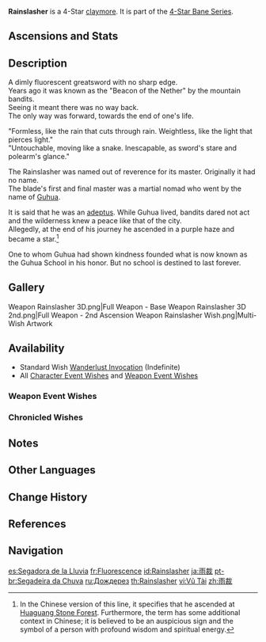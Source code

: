 {{Weapon Infobox
|title          = Rain&shy;slash&shy;er
|id             = 12405
|image          = <gallery>
Weapon Rainslasher.png|Base
Weapon Rainslasher 2nd.png|2nd Ascension
</gallery>
|type           = Claymore
|series         = 4-Star Bane
|releaseDate    = 2020-09-28
|quality        = 4
|base_atk       = 42
|2nd_stat_type  = Elemental Mastery
|2nd_stat       = 36
|obtain         = Wishes
|passive        = Bane of Storm and Tide
|effect         = Increases DMG against opponents affected by Hydro or Electro by (var1)%.
|eff_rank1_var1 = 20
|eff_rank2_var1 = 24
|eff_rank3_var1 = 28
|eff_rank4_var1 = 32
|eff_rank5_var1 = 36
|eff_att1       = DMG Bonus
}}
{{Description|A fluorescent greatsword with no sharp edge that crushes enemies with brute force and raw power.}}
'''Rainslasher''' is a 4-Star [[claymore]]. It is part of the [[4-Star Bane Series]].

==Ascensions and Stats==
{{Weapon Ascensions and Stats
|ascendMat1 = Mist Veiled Lead Elixir
|ascendMat2 = Mist Veiled Mercury Elixir
|ascendMat3 = Mist Veiled Gold Elixir
|ascendMat4 = Mist Veiled Primo Elixir
|bossMat1   = Mist Grass Pollen
|bossMat2   = Mist Grass
|bossMat3   = Mist Grass Wick
|commonMat1 = Divining Scroll
|commonMat2 = Sealed Scroll
|commonMat3 = Forbidden Curse Scroll
}}

==Description==
A dimly fluorescent greatsword with no sharp edge.<br>
Years ago it was known as the "Beacon of the Nether" by the mountain bandits.<br>
Seeing it meant there was no way back.<br>
The only way was forward, towards the end of one's life.

"Formless, like the rain that cuts through rain. Weightless, like the light that pierces light."<br>
"Untouchable, moving like a snake. Inescapable, as sword's stare and polearm's glance."

The Rainslasher was named out of reverence for its master. Originally it had no name.<br>
The blade's first and final master was a martial nomad who went by the name of [[Guhua]].

It is said that he was an [[adeptus]]. While Guhua lived, bandits dared not act and the wilderness knew a peace like that of the city.<br>
Allegedly, at the end of his journey he ascended in a purple haze and became a star.<ref group="Note">In the Chinese version of this line, it specifies that he ascended at [[Huaguang Stone Forest]]. Furthermore, the term {{Lang|''purple haze''|zh=紫气|zh_rm=zǐqì|zh_tl=purple cloud, purple qi}} has some additional context in Chinese; it is believed to be an auspicious sign and the symbol of a person with profound wisdom and spiritual energy.</ref>

One to whom Guhua had shown kindness founded what is now known as the Guhua School in his honor. But no school is destined to last forever.

==Gallery==
<gallery>
Weapon Rainslasher 3D.png|Full Weapon - Base
Weapon Rainslasher 3D 2nd.png|Full Weapon - 2nd Ascension
Weapon Rainslasher Wish.png|Multi-Wish Artwork
</gallery>

==Availability==
*Standard Wish [[Wanderlust Invocation]] (Indefinite)
*All [[Character Event Wishes]] and [[Weapon Event Wishes]]

===Weapon Event Wishes===
{{Featured}}

===Chronicled Wishes===
{{Featured|chronicled=1}}
<!--
==Trivia==-->

==Notes==
{{Reflist|note=1}}

==Other Languages==
{{Other Languages
|1_en      = Rainslasher
|1_zhs     = 雨裁
|1_zhs_rm  = Yǔ Cái
|1_zht     = 雨裁
|1_zht_rm  = Yǔ Cái
|1_zh_tl   = Rain Cutter
|1_ja      = 雨裁
|1_ja_rm   = Usai<ref>HoYoverse Japanese Customer Support Response: [[:File:CS JA Weapon Pronunciation Reply.png|Japanese Pronunciation of Various Weapons]]</ref>
|1_ja_tl   = Rain Cutter
|1_ko      = 빗물 베기
|1_ko_rm   = Bitmul Begi
|1_ko_tl   = Rainwater Cutting
|1_es      = Segadora de la Lluvia
|1_es_tl   = Rain Reaper
|1_fr      = Fluorescence
|1_fr_tl   = Fluorescence
|1_ru      = Дождерез
|1_ru_tl   = Rain Cutter
|1_th      = Rainslasher
|1_vi      = Vũ Tài
|1_vi_tl   = Rain Reaper
|1_de      = Regenschnitter
|1_de_tl   = Rain Reaper
|1_id      = Rainslasher
|1_pt      = Segadeira da Chuva
|1_pt_tl   = Rain Reaper
|1_tr      = Yağmurkesen
|1_tr_tl   = Raincutter
|1_it      = Fendiluvio
|1_it_tl   = Deluge Divider
|1_it_note = {{w|Portmanteau}} of {{it|fendere|to divide}} and {{it|diluvio|deluge.}}

|2_en      = Bane of Storm and Tide
|2_zhs     = 止水息雷
|2_zhs_rm  = Zhǐshuǐ Xīléi
|2_zht     = 止水息雷
|2_zht_rm  = Zhǐshuǐ Xíléi
|2_zh_tl   = 
|2_ja      = 水と雷の破滅
|2_ja_rm   = Mizu to Kaminari no Hametsu
|2_ja_tl   = Fall of Water and Thunder
|2_ko      = 첨벙첨벙 찌릿찌릿
|2_ko_tl   = Splashing and Throbbing
|2_es      = Perdición de la tormenta y la marea
|2_es_tl   = Bane of the Storm and the Tide
|2_fr      = Fléau d'eau et de foudre
|2_fr_tl   = Bane of Water and Lightning
|2_ru      = Погибель бури и волны
|2_ru_tl   = Bane of Storm and Wave
|2_th      = Bane of Storm and Tide
|2_vi      = Ngưng Thủy Diệt Lôi
|2_vi_tl   = 
|2_de      = Bewährtheit von Wasser und Blitz
|2_de_tl   = Reliability of Water and Lightning
|2_id      = Bane of Storm and Tide
|2_pt      = Destruição de Tempestade e Maré
|2_pt_tl   = 
|2_tr      = Fırtına ve Dalganın Laneti
|2_tr_tl   = Curse of Storm and Wave
|2_it      = Flagello della tempesta e delle maree
|2_it_tl   = Bane of Storm and Tides
}}

==Change History==
{{Change History|1.0}}

==References==
{{Reflist}}

==Navigation==
{{Weapons by Series Navbox|series=4-Star Bane}}
{{Weapon Navbox|Claymores}}

[[es:Segadora de la Lluvia]]
[[fr:Fluorescence]]
[[id:Rainslasher]]
[[ja:雨裁]]
[[pt-br:Segadeira da Chuva]]
[[ru:Дождерез]]
[[th:Rainslasher]]
[[vi:Vũ Tài]]
[[zh:雨裁]]
